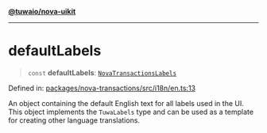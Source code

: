 [**@tuwaio/nova-uikit**](../../../README.md)

***

# defaultLabels

> `const` **defaultLabels**: [`NovaTransactionsLabels`](../type-aliases/NovaTransactionsLabels.md)

Defined in: [packages/nova-transactions/src/i18n/en.ts:13](https://github.com/TuwaIO/nova-uikit/blob/5f1e95d847f3167f7fdf0c6c0d7ff505cccf90d4/packages/nova-transactions/src/i18n/en.ts#L13)

An object containing the default English text for all labels used in the UI.
This object implements the `TuwaLabels` type and can be used as a template
for creating other language translations.
